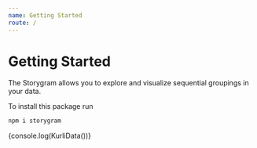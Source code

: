 ```yaml
---
name: Getting Started
route: /
---
```



# Getting Started

The Storygram allows you to explore and visualize sequential groupings in your data.

To install this package run

```sh
npm i storygram
```
<Playground>
  {console.log(KurliData())}
  <StorygramGUI data={KurliData()} config={ {
    dataFormat: 'array',
    eventField: 'date',
    actorArrayField: 'collocs',
  }}></StorygramGUI>
</Playground>
